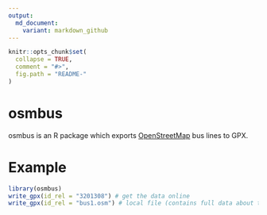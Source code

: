 ```yaml
---
output:
  md_document:
    variant: markdown_github
---
```


<!-- README.md is generated from README.Rmd. Please edit that file -->

```r
knitr::opts_chunk$set(
  collapse = TRUE,
  comment = "#>",
  fig.path = "README-"
)
```

# osmbus

osmbus is an R package which exports
[OpenStreetMap](https://www.openstreetmap.org) bus lines to GPX.

# Example

```r
library(osmbus)
write_gpx(id_rel = "3201308") # get the data online
write_gpx(id_rel = "bus1.osm") # local file (contains full data about the relation)
```
